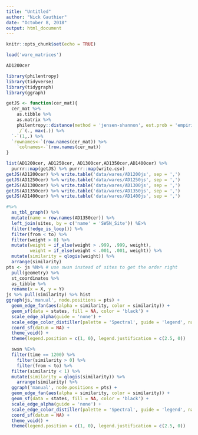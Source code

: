 ```yaml
---
title: "Untitled"
author: "Nick Gauthier"
date: "October 8, 2018"
output: html_document
---
```


```r
knitr::opts_chunk$set(echo = TRUE)
```
```r
load('ware_matrices')
```

```r
AD1200cer
```

```r
library(philentropy)
library(tidyverse)
library(tidygraph)
library(ggraph)
```

```r
getJS <- function(cer_mat){
  cer_mat %>%
    as.tibble %>%
    as.matrix %>%
    philentropy::distance(method = 'jensen-shannon', est.prob = 'empirical') %>%
    `/`(., max(.)) %>%
  `-`(1,.) %>%
  `rownames<-`(row.names(cer_mat)) %>%
    `colnames<-`(row.names(cer_mat))
}

list(AD1200cer, AD1250cer, AD1300cer,AD1350cer,AD1400cer) %>%
  purrr::map(getJS) %>% purrr::map(write.csv) 
getJS(AD1200cer) %>% write.table('data/wares/AD1200js', sep = ',')
getJS(AD1250cer) %>% write.table('data/wares/AD1250js', sep = ',')
getJS(AD1300cer) %>% write.table('data/wares/AD1300js', sep = ',')
getJS(AD1350cer) %>% write.table('data/wares/AD1350js', sep = ',')
getJS(AD1400cer) %>% write.table('data/wares/AD1400js', sep = ',')

#%>%
  as_tbl_graph() %>%
  mutate(name = row.names(AD1350cer)) %>%
  left_join(sites, by = c('name' = 'SWSN_Site')) %E>%
  filter(!edge_is_loop()) %>%
  filter(from < to) %>%
  filter(weight > 0) %>%
  mutate(weight = if_else(weight > .999, .999, weight),
         weight = if_else(weight < .001, .001, weight)) %>%
  mutate(similarity = qlogis(weight)) %>%
  arrange(similarity) 
pts <- js %N>% # use swsn instead of sites to get the order right
  pull(geometry) %>%
  st_coordinates %>%
  as_tibble %>%
  rename(x = X, y = Y)
js %>% pull(similarity) %>% hist
ggraph(js,'manual', node.positions = pts) +
  geom_edge_fan(aes(alpha = similarity, color = similarity)) +
  geom_sf(data = states, fill = NA, color = 'black') +
  scale_edge_alpha(guide = 'none') +
  scale_edge_color_distiller(palette = 'Spectral', guide = 'legend', name = 'Similarity') +
  coord_sf(datum = NA) +
  theme_void() +
  theme(legend.position = c(1, 0), legend.justification = c(2.5, 0))
```
```r
  swsn %E>%
  filter(time == 1200) %>%
    filter(similarity > 0) %>%
    filter(from < to) %>%
  filter(similarity < 1) %>%
  mutate(similarity = qlogis(similarity)) %>%
    arrange(similarity) %>%
  ggraph('manual', node.positions = pts) +
  geom_edge_fan(aes(alpha = similarity, color = similarity)) +
  geom_sf(data = states, fill = NA, color = 'black') +
  scale_edge_alpha(guide = 'none') +
  scale_edge_color_distiller(palette = 'Spectral', guide = 'legend', name = 'Similarity') +
  coord_sf(datum = NA) +
  theme_void() +
  theme(legend.position = c(1, 0), legend.justification = c(2.5, 0))
```

